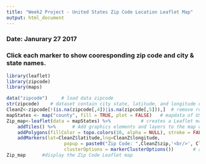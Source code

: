 ```yaml
---
title: "Week2 Project - United States Zip Code Location Leaflet Map"
output: html_document
---
```


### Date: Janurary 27 2017  

### Click each marker to show cooresponding zip code and city & state names. 

```r
library(leaflet)
library(zipcode)
library(maps)

data("zipcode")     # load data zipcode
str(zipcode)    # dataset contain city state, latitude, and longitude of each zipcode
CleanZ<-zipcode[!(is.na(zipcode[,4])|is.na(zipcode[,5])),]  # remove rows with missing latitude and longitude
mapStates <- map("county", fill = TRUE, plot = FALSE)   # mapdata of US county boundaries
Zip_map<-leaflet(data = mapStates) %>%           # creates a Leaflet map based on the county boundries    
    addTiles() %>%      # Add graphics elements and layers to the map widget
    addPolygons(fillColor = topo.colors(10, alpha = NULL), stroke = FALSE)%>%       # fill counties with colors
    addMarkers(lat=CleanZ$latitude,lng=CleanZ$longitude, 
                     popup = paste0("Zip Code: ",CleanZ$zip,'<br/>', CleanZ$city, ", ", CleanZ$state) ,  
                     clusterOptions = markerClusterOptions())       # add zipcode latitude, longtitude, and city & state names
Zip_map      #display the Zip Code Leaflet map 
```
